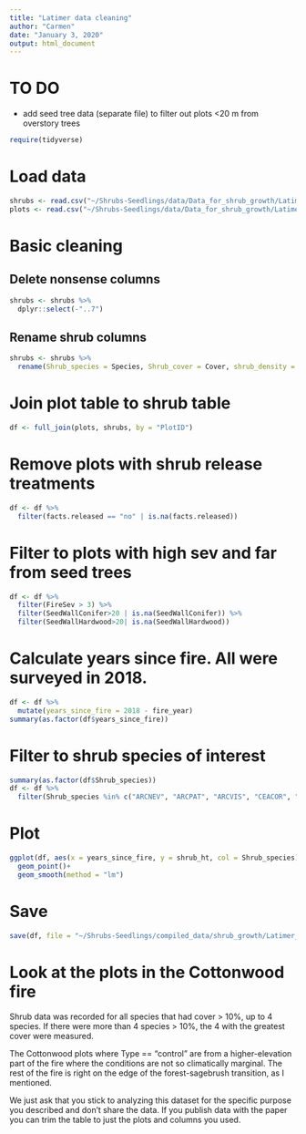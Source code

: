 ```yaml
---
title: "Latimer data cleaning"
author: "Carmen"
date: "January 3, 2020"
output: html_document
---
```


# TO DO

-  add seed tree data (separate file) to filter out plots <20 m from overstory trees


```r
require(tidyverse)
```

# Load data
```r
shrubs <- read.csv("~/Shrubs-Seedlings/data/Data_for_shrub_growth/Latimer_regen_data/shrubs.csv")
plots <- read.csv("~/Shrubs-Seedlings/data/Data_for_shrub_growth/Latimer_regen_data/plots_w_gis_data.csv")
```

# Basic cleaning

## Delete nonsense columns
```r
shrubs <- shrubs %>% 
  dplyr::select(-"..7")
```

## Rename shrub columns
```r
shrubs <- shrubs %>% 
  rename(Shrub_species = Species, Shrub_cover = Cover, shrub_density = Density, shrub_ht = Height, shrub_pctdead = PctDead)
```


# Join plot table to shrub table
```r
df <- full_join(plots, shrubs, by = "PlotID")
```

# Remove plots with shrub release treatments
```r
df <- df %>% 
  filter(facts.released == "no" | is.na(facts.released))
```

# Filter to plots with high sev and far from seed trees
```r
df <- df %>% 
  filter(FireSev > 3) %>% 
  filter(SeedWallConifer>20 | is.na(SeedWallConifer)) %>% 
  filter(SeedWallHardwood>20| is.na(SeedWallHardwood))
```

# Calculate years since fire. All were surveyed in 2018.
```r
df <- df %>% 
  mutate(years_since_fire = 2018 - fire_year)
summary(as.factor(df$years_since_fire))
```

# Filter to shrub species of interest
```r
summary(as.factor(df$Shrub_species))
df <- df %>% 
  filter(Shrub_species %in% c("ARCNEV", "ARCPAT", "ARCVIS", "CEACOR", "CEAINT", "CEAPRO", "CHAFOL", "CHRSEM", "QUEVAC", "RIBCER", "SYMMOL"))
```

# Plot
```r
ggplot(df, aes(x = years_since_fire, y = shrub_ht, col = Shrub_species))+
  geom_point()+
  geom_smooth(method = "lm")
```

# Save
```r
save(df, file = "~/Shrubs-Seedlings/compiled_data/shrub_growth/Latimer_df.Rdata")
```


# Look at the plots in the Cottonwood fire 

Shrub data was recorded for all species that had cover > 10%, up to 4 species. If there were more than 4 species > 10%, the 4 with the greatest cover were measured.

The Cottonwood plots where Type == "control" are from a higher-elevation part of the fire where the conditions are not so climatically marginal. The rest of the fire is right on the edge of the forest-sagebrush transition, as I mentioned.

We just ask that you stick to analyzing this dataset for the specific purpose you described and don't share the data. If you publish data with the paper you can trim the table to just the plots and columns you used.


